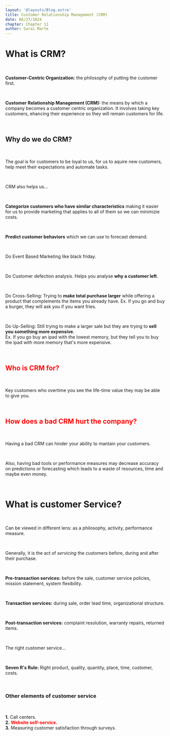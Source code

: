 ```yaml
---
layout: '@layouts/Blog.astro'
title: Customer Relationship Management (CRM)
date: 06/27/2024
chapter: Chapter 11
author: Sarai Marte
---
```


# What is CRM?

&nbsp;&nbsp;&nbsp;&nbsp;

**Customer-Centric Organization:** the philosophy of putting the customer first.  

&nbsp;&nbsp;&nbsp;&nbsp;

**Customer Relationship Management (CRM):** the means by which a company becomes a customer centric organization. It involves taking key customers, ehancing their experience so they will remain customers for life.  

&nbsp;&nbsp;&nbsp;&nbsp;

## Why do we do CRM?

&nbsp;&nbsp;&nbsp;&nbsp;

The goal is for customers to be loyal to us, for us to aquire new customers, help meet their expectations and automate tasks.  

&nbsp;&nbsp;&nbsp;&nbsp;

CRM also helps us...

&nbsp;&nbsp;&nbsp;&nbsp;

**Categorize customers who have similar characteristics** making it easier for us to provide marketing that applies to all of them so we can minimizie costs.  

&nbsp;&nbsp;&nbsp;&nbsp;

**Predict customer behaviors** which we can use to forecast demand.   

&nbsp;&nbsp;&nbsp;&nbsp;

Do Event Based Marketing like black friday.   

&nbsp;&nbsp;&nbsp;&nbsp;

Do Customer defection analysis. Helps you analyse **why a customer left**.

&nbsp;&nbsp;&nbsp;&nbsp;

Do Cross-Selling: Trying to **make total purchase larger** while offering a product that complements the items you already have.
Ex. If you go and buy a burger, they will ask you if you want fries. 

&nbsp;&nbsp;&nbsp;&nbsp;

Do Up-Selling: Still trying to make a larger sale but they are trying to **sell you something more expensive**.  
Ex. If you go buy an ipad with the lowest memory, but they tell you to buy the ipad with more memory that's more expensive.  

&nbsp;&nbsp;&nbsp;&nbsp;

## <span style = "color:red; font-weight:bold;"> Who is CRM for?</span>

&nbsp;&nbsp;&nbsp;&nbsp;

Key customers who overtime you see the life-time value they may be able to give you.  

&nbsp;&nbsp;&nbsp;&nbsp;

## <span style = "color:red; font-weight:bold;">How does a bad CRM hurt the company?</span>

&nbsp;&nbsp;&nbsp;&nbsp;

Having a bad CRM can hinder your ability to mantain your customers. 

&nbsp;&nbsp;&nbsp;&nbsp;

Also, having bad tools or performance measures may decrease accuracy on predictions or forecasting which leads to a waste of resources, time and maybe even money.

&nbsp;&nbsp;&nbsp;&nbsp;

# What is customer Service?

&nbsp;&nbsp;&nbsp;&nbsp;

Can be viewed in different lens: as a philosophy, activity, performance measure.  

&nbsp;&nbsp;&nbsp;&nbsp;

Generally, it is the act of *servicing* the customers before, during and after their purchase.  

&nbsp;&nbsp;&nbsp;&nbsp;

**Pre-transaction services:** before the sale, customer service policies, mission statement, system flexibility.  

&nbsp;&nbsp;&nbsp;&nbsp;

**Transaction services:** during sale, order lead time, organizational structure.  

&nbsp;&nbsp;&nbsp;&nbsp;

**Post-transaction services:** complaint resolution, warranty repairs, returned items. 

&nbsp;&nbsp;&nbsp;&nbsp;

The right customer service... 

&nbsp;&nbsp;&nbsp;&nbsp;

**Seven R's Rule:** Right product, quality, quantity, place, time, customer, costs.   

&nbsp;&nbsp;&nbsp;&nbsp;

### Other elements of customer service

&nbsp;&nbsp;&nbsp;&nbsp;

**1.** Call centers.  
**2.** <span style = "color:red; font-weight:bold;">Website self-service. </span>   
**3.** Measuring customer satisfaction through surveys.  

&nbsp;&nbsp;&nbsp;&nbsp;


